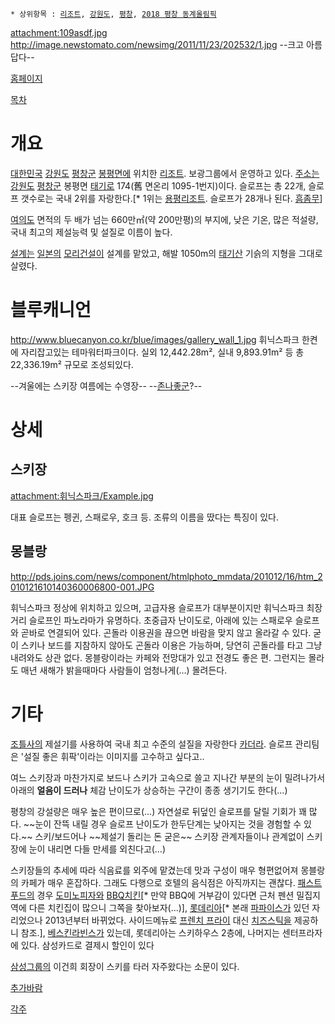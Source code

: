  * 상위항목 : [[리조트]], [[강원도]], [[평창]], [[2018 평창 동계올림픽]]

{{{+1 Phoenixpark }}}

attachment:109asdf.jpg
http://image.newstomato.com/newsimg/2011/11/23/202532/1.jpg
--크고 아름답다--

[http://www.phoenixpark.co.kr/ 홈페이지]

[[목차]]

= 개요 =
[[대한민국]] [[강원도]] [[평창]]군 [[봉평]]면에 위치한 [[리조트]]. 보광그룹에서 운영하고 있다. [[주소]]는 [[강원도]] [[평창]]군 봉평면 [[태기로]] 174(舊 면온리 1095-1번지)이다. 슬로프는 총 22개, 슬로프 갯수로는 국내 2위를 자랑한다.[* 1위는 [[용평리조트]]. 슬로프가 28개나 된다. [[흠좀무]]]

[[여의도]] 면적의 두 배가 넘는 660만㎡(약 200만평)의 부지에, 낮은 기온, 많은 적설량, 국내 최고의 제설능력 및 설질로 이름이 높다.

[[설계]]는 [[일본]]의 [[모리건설]]이 설계를 맡았고, 해발 1050m의 [[태기산]] 기슭의 지형을 그대로 살렸다.

= 블루캐니언 =
http://www.bluecanyon.co.kr/blue/images/gallery_wall_1.jpg
휘닉스파크 한켠에 자리잡고있는 테마워터파크이다. 실외 12,442.28m², 실내 9,893.91m² 등 총 22,336.19m² 규모로 조성되있다.

--겨울에는 스키장 여름에는 수영장-- --[[존나좋군]]?--

= 상세 =
== 스키장 ==
attachment:휘닉스파크/Example.jpg

대표 슬로프는 펭귄, 스패로우, 호크 등. 조류의 이름을 땄다는 특징이 있다.

== 몽블랑 ==
http://pds.joins.com/news/component/htmlphoto_mmdata/201012/16/htm_2010121610140360006800-001.JPG

휘닉스파크 정상에 위치하고 있으며, 고급자용 슬로프가 대부분이지만 휘닉스파크 최장거리 슬로프인 파노라마가 유명하다. 초중급자 난이도로, 아래에 있는 스패로우 슬로프와 곧바로 연결되어 있다. 곤돌라 이용권을 끊으면 바람을 맞지 않고 올라갈 수 있다. 굳이 스키나 보드를 지참하지 않아도 곤돌라 이용은 가능하며, 당연히 곤돌라를 타고 그냥 내려와도 상관 없다. 몽블랑이라는 카페와 전망대가 있고 전경도 좋은 편. 그런지는 몰라도 매년 새해가 밝을때마다 사람들이 엄청나게(...) 몰려든다. 

= 기타 =
[[조틀]]사의 제설기를 사용하여 국내 최고 수준의 설질을 자랑한다 [[카더라]]. 슬로프 관리팀은 '설질 좋은 휘팍'이라는 이미지를 고수하고 싶다고.. 

여느 스키장과 마찬가지로 보드나 스키가 고속으로 쓸고 지나간 부분의 눈이 밀려나가서 아래의 '''얼음이 드러나''' 체감 난이도가 상승하는 구간이 종종 생기기도 한다(…) 

평창의 강설량은 매우 높은 편이므로(…) 자연설로 뒤덮인 슬로프를 달릴 기회가 꽤 많다. ~~눈이 잔뜩 내릴 경우 슬로프 난이도가 한두단계는 낮아지는 것을 경험할 수 있다.~~ 스키/보드어나 ~~제설기 돌리는 돈 굳은~~ 스키장 관계자들이나 관계없이 스키장에 눈이 내리면 다들 만세를 외친다고(…)

스키장들의 추세에 따라 식음료를 외주에 맡겼는데 맛과 구성이 매우 형편없어져 몽블랑의 카페가 매우 혼잡하다. 그래도 다행으로 호텔의 음식점은 아직까지는 괜찮다. [[패스트푸드]]의 경우 [[도미노피자]]와 [[BBQ]]치킨[* 만약 BBQ에 거부감이 있다면 근처 펜션 밀집지역에 다른 치킨집이 많으니 그쪽을 찾아보자(...)], [[롯데리아]][* 본래 [[파파이스]]가 있던 자리었으나 2013년부터 바뀌었다. 사이드메뉴로 [[프렌치 프라이]] 대신 [[치즈스틱]]을 제공하니 참조.], [[베스킨라빈스]]가 있는데, 롯데리아는 스키하우스 2층에, 나머지는 센터프라자에 있다.
삼성카드로 결제시 할인이 있다

[[삼성]]그룹의 이건희 회장이 스키를 타러 자주왔다는 소문이 있다.

[[추가바람]]

[[각주]]
